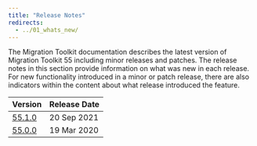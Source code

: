 ```yaml
---
title: "Release Notes"
redirects:
  - ../01_whats_new/
---
```


The Migration Toolkit documentation describes the latest version of Migration Toolkit 55 including minor releases and patches. The release notes in this section provide information on what was new in each release. For new functionality introduced in a minor or patch release, there are also indicators within the content about what release introduced the feature.

| Version | Release Date | 
| ------- | ------------ | 
| [55.1.0](08_mkt_551_rel_notes) | 20 Sep 2021  |
| [55.0.0](09_mkt_55_rel_notes) | 19 Mar 2020 |

